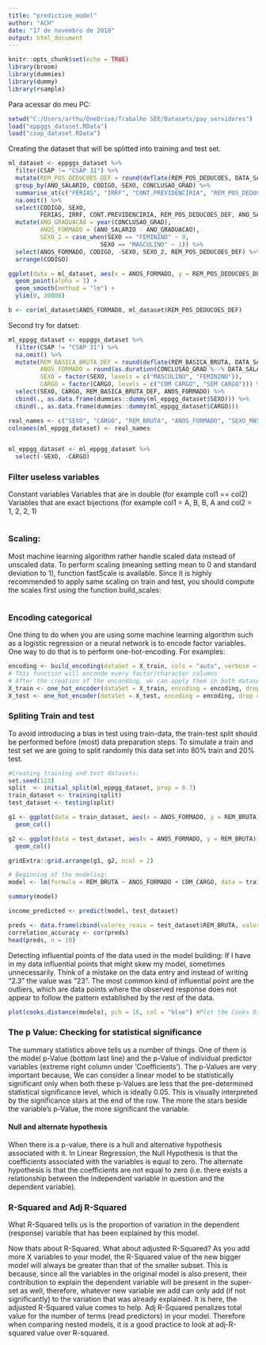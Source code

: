 ```yaml
---
title: "predictive_model"
author: "ACH"
date: "17 de novembro de 2018"
output: html_document
---
```


```r
knitr::opts_chunk$set(echo = TRUE)
library(broom)
library(dummies)
library(dummy)
library(rsample)
```

Para acessar do meu PC:
```r
setwd("C:/Users/arthu/OneDrive/Trabalho SEE/Datasets/pay_servidores")
load("eppggs_dataset.RData")
load("csap_dataset.RData")
```

Creating the dataset that will be splitted into training and test set.
```r

ml_dataset <- eppggs_dataset %>%
  filter(CSAP != "CSAP 31") %>%
  mutate(REM_POS_DEDUCOES_DEF = round(deflate(REM_POS_DEDUCOES, DATA_SALARIO, "10/2018", "ipca"), digits = 2)) %>% 
  group_by(ANO_SALARIO, CODIGO, SEXO, CONCLUSAO_GRAD) %>% 
  summarise_at(c("FERIAS", "IRRF", "CONT.PREVIDENCIRIA", "REM_POS_DEDUCOES_DEF"), mean) %>% 
  na.omit() %>% 
  select(CODIGO, SEXO,
         FERIAS, IRRF, CONT.PREVIDENCIRIA, REM_POS_DEDUCOES_DEF, ANO_SALARIO, CONCLUSAO_GRAD) %>% 
  mutate(ANO_GRADUACAO = year(CONCLUSAO_GRAD),
         ANOS_FORMADO = (ANO_SALARIO - ANO_GRADUACAO),
         SEXO_2 = case_when(SEXO == "FEMININO" ~ 0,
                          SEXO == "MASCULINO" ~ 1)) %>% 
  select(ANOS_FORMADO, CODIGO, -SEXO, SEXO_2, REM_POS_DEDUCOES_DEF) %>%
  arrange(CODIGO)

ggplot(data = ml_dataset, aes(x = ANOS_FORMADO, y = REM_POS_DEDUCOES_DEF, color = SEXO)) +
  geom_point(alpha = 1) +
  geom_smooth(method = "lm") +
  ylim(0, 20000)

b <- cor(ml_dataset$ANOS_FORMADO, ml_dataset$REM_POS_DEDUCOES_DEF)

```

Second try for datset:
```r
ml_eppgg_dataset <- eppggs_dataset %>%
  filter(CSAP != "CSAP 31") %>%
  na.omit() %>% 
  mutate(REM_BASICA_BRUTA_DEF = round(deflate(REM_BASICA_BRUTA, DATA_SALARIO, "10/2018", "ipca"), digits = 2),
         ANOS_FORMADO = round(as.duration(CONCLUSAO_GRAD %--% DATA_SALARIO)/dyears(1), digits = 1),
         SEXO = factor(SEXO, levels = c("MASCULINO", "FEMININO")),
         CARGO = factor(CARGO, levels = c("COM CARGO", "SEM CARGO"))) %>% 
  select(SEXO, CARGO, REM_BASICA_BRUTA_DEF, ANOS_FORMADO) %>%
  cbind(., as.data.frame(dummies::dummy(ml_eppgg_dataset$SEXO))) %>% 
  cbind(., as.data.frame(dummies::dummy(ml_eppgg_dataset$CARGO)))

real_names <- c("SEXO", "CARGO", "REM_BRUTA", "ANOS_FORMADO", "SEXO_MASCULINO", "SEXO_FEMININO", "COM_CARGO", "SEM_CARGO")
colnames(ml_eppgg_dataset) <- real_names


ml_eppgg_dataset <- ml_eppgg_dataset %>% 
  select(-SEXO, -CARGO)
```


### Filter useless variables

Constant variables
Variables that are in double (for example col1 == col2)
Variables that are exact bijections (for example col1 = A, B, B, A and col2 = 1, 2, 2, 1)
```r

```


### Scaling:

Most machine learning algorithm rather handle scaled data instead of unscaled data. To perform scaling (meaning setting mean to 0 and standard deviation to 1), function fastScale is available. Since it is highly recommended to apply same scaling on train and test, you should compute the scales first using the function build_scales:
```r

```


### Encoding categorical
One thing to do when you are using some machine learning algorithm such as a logistic regression or a neural network is to encode factor variables. One way to do that is to perform one-hot-encoding. For examples:
```r
encoding <- build_encoding(dataSet = X_train, cols = "auto", verbose = TRUE)
# This function will enconde every factor/character columns
# After the creation of the enconding, we can apply them in both dataset
X_train <- one_hot_encoder(dataSet = X_train, encoding = encoding, drop = TRUE, verbose = TRUE)
X_test <- one_hot_encoder(dataSet = X_test, encoding = encoding, drop = TRUE, verbose = TRUE)

```


### Spliting Train and test
To avoid introducing a bias in test using train-data, the train-test split should be performed before (most) data preparation steps. To simulate a train and test set we are going to split randomly this data set into 80% train and 20% test.

```r
#Creating training and test datasets:
set.seed(123)
split  <- initial_split(ml_eppgg_dataset, prop = 0.7)
train_dataset <- training(split)
test_dataset <- testing(split)

g1 <- ggplot(data = train_dataset, aes(x = ANOS_FORMADO, y = REM_BRUTA)) +
  geom_col()

g2 <- ggplot(data = test_dataset, aes(x = ANOS_FORMADO, y = REM_BRUTA)) +
  geom_col()

gridExtra::grid.arrange(g1, g2, ncol = 2)
```


```r
# Beginning of the modeling:
model <- lm(formula = REM_BRUTA ~ ANOS_FORMADO + COM_CARGO, data = train_dataset)

summary(model)

income_predicted <- predict(model, test_dataset)

preds <- data.frame(cbind(valores_reais = test_dataset$REM_BRUTA, valores_preditos = income_predicted))
correlation_accuracy <- cor(preds)
head(preds, n = 10)
```

Detecting influential points of the data used in the model building:
If I have in my data influential points that might skew my model, sometimes unnecessarily. Think of a mistake on the data entry and instead of writing “2.3” the value was “23”. The most common kind of influential point are the outliers, which are data points where the observed response does not appear to follow the pattern established by the rest of the data.


```r

plot(cooks.distance(modelo), pch = 16, col = "blue") #Plot the Cooks Distances.
```

### The p Value: Checking for statistical significance
The summary statistics above tells us a number of things. One of them is the model p-Value (bottom last line) and the p-Value of individual predictor variables (extreme right column under ‘Coefficients’). The p-Values are very important because, We can consider a linear model to be statistically significant only when both these p-Values are less that the pre-determined statistical significance level, which is ideally 0.05. This is visually interpreted by the significance stars at the end of the row. The more the stars beside the variable’s p-Value, the more significant the variable.

#### Null and alternate hypothesis
When there is a p-value, there is a hull and alternative hypothesis associated with it. In Linear Regression, the Null Hypothesis is that the coefficients associated with the variables is equal to zero. The alternate hypothesis is that the coefficients are not equal to zero (i.e. there exists a relationship between the independent variable in question and the dependent variable).

### R-Squared and Adj R-Squared
What R-Squared tells us is the proportion of variation in the dependent (response) variable that has been explained by this model.

Now thats about R-Squared. What about adjusted R-Squared? As you add more X variables to your model, the R-Squared value of the new bigger model will always be greater than that of the smaller subset. This is because, since all the variables in the original model is also present, their contribution to explain the dependent variable will be present in the super-set as well, therefore, whatever new variable we add can only add (if not significantly) to the variation that was already explained. It is here, the adjusted R-Squared value comes to help. Adj R-Squared penalizes total value for the number of terms (read predictors) in your model. Therefore when comparing nested models, it is a good practice to look at adj-R-squared value over R-squared.